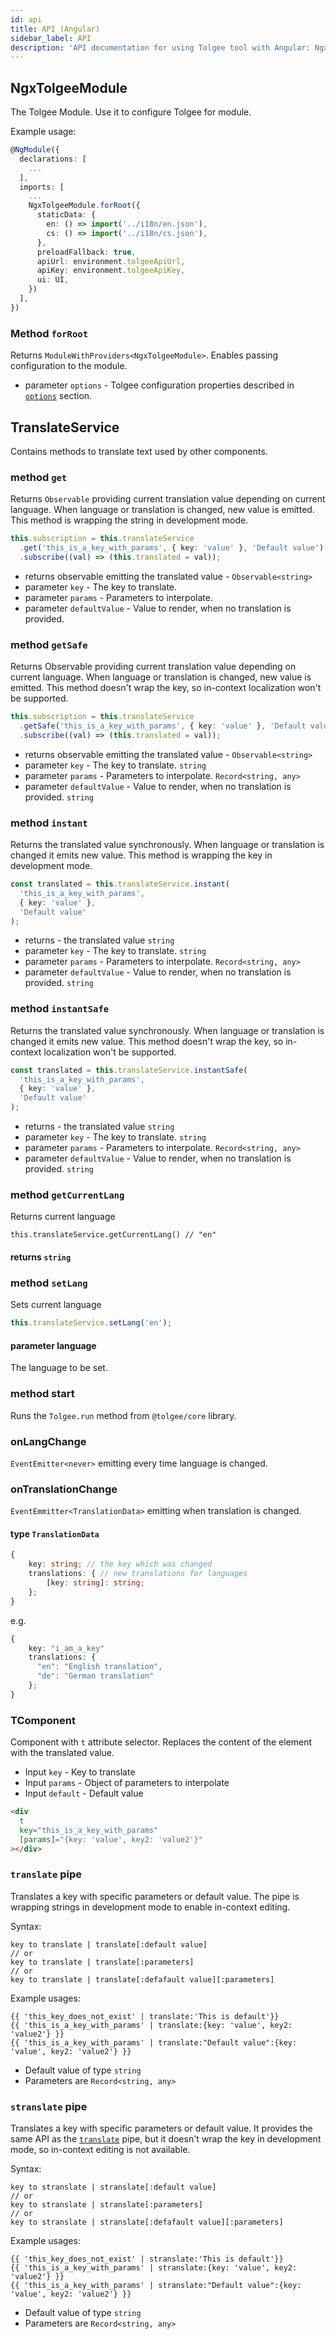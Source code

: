 ```yaml
---
id: api
title: API (Angular)
sidebar_label: API
description: 'API documentation for using Tolgee tool with Angular: NgxTolgeeModule​, TranslateService, T-component and others.'
---
```


## NgxTolgeeModule

The Tolgee Module. Use it to configure Tolgee for module.

Example usage:

```ts
@NgModule({
  declarations: [
    ...
  ],
  imports: [
    ...
    NgxTolgeeModule.forRoot({
      staticData: {
        en: () => import('../i18n/en.json'),
        cs: () => import('../i18n/cs.json'),
      },
      preloadFallback: true,
      apiUrl: environment.tolgeeApiUrl,
      apiKey: environment.tolgeeApiKey,
      ui: UI,
    })
  ],
})
```

### Method `forRoot`

Returns `ModuleWithProviders<NgxTolgeeModule>`. Enables passing configuration to the module.

- parameter `options` - Tolgee configuration properties described in [`options`](/docs/sdk/api/core_package/options) section.

## TranslateService

Contains methods to translate text used by other components.

### method `get`

Returns `Observable` providing current translation value depending on current language. When language or translation
is changed, new value is emitted. This method is wrapping the string in development mode.

```ts
this.subscription = this.translateService
  .get('this_is_a_key_with_params', { key: 'value' }, 'Default value')
  .subscribe((val) => (this.translated = val));
```

- returns observable emitting the translated value - `Observable<string>`
- parameter `key` - The key to translate.
- parameter `params` - Parameters to interpolate.
- parameter `defaultValue` - Value to render, when no translation is provided.

### method `getSafe`

Returns Observable providing current translation value depending on current language. When language or translation
is changed, new value is emitted. This method doesn't wrap the key, so in-context localization won't be supported.

```ts
this.subscription = this.translateService
  .getSafe('this_is_a_key_with_params', { key: 'value' }, 'Default value')
  .subscribe((val) => (this.translated = val));
```

- returns observable emitting the translated value - `Observable<string>`
- parameter `key` - The key to translate. `string`
- parameter `params` - Parameters to interpolate. `Record<string, any>`
- parameter `defaultValue` - Value to render, when no translation is provided. `string`

### method `instant`

Returns the translated value synchronously. When language or translation
is changed it emits new value. This method is wrapping the key in development mode.

```ts
const translated = this.translateService.instant(
  'this_is_a_key_with_params',
  { key: 'value' },
  'Default value'
);
```

- returns - the translated value `string`
- parameter `key` - The key to translate. `string`
- parameter `params` - Parameters to interpolate. `Record<string, any>`
- parameter `defaultValue` - Value to render, when no translation is provided. `string`

### method `instantSafe`

Returns the translated value synchronously. When language or translation
is changed it emits new value. This method doesn't wrap the key, so in-context localization won't be supported.

```ts
const translated = this.translateService.instantSafe(
  'this_is_a_key_with_params',
  { key: 'value' },
  'Default value'
);
```

- returns - the translated value `string`
- parameter `key` - The key to translate. `string`
- parameter `params` - Parameters to interpolate. `Record<string, any>`
- parameter `defaultValue` - Value to render, when no translation is provided. `string`

### method `getCurrentLang`

Returns current language

```
this.translateService.getCurrentLang() // "en"
```

#### returns `string`

### method `setLang`

Sets current language

```ts
this.translateService.setLang('en');
```

#### parameter language

The language to be set.

### method start

Runs the `Tolgee.run` method from `@tolgee/core` library.

### onLangChange

`EventEmitter<never>` emitting every time language is changed.

### onTranslationChange

`EventEmmitter<TranslationData>` emitting when translation is changed.

#### type `TranslationData`

```ts
{
    key: string; // the key which was changed
    translations: { // new translations for languages
        [key: string]: string;
    };
}
```

e.g.

```ts
{
    key: "i_am_a_key"
    translations: {
      "en": "English translation",
      "de": "German translation"
    };
}
```

### TComponent

Component with `t` attribute selector. Replaces the content of the element with the translated value.

- Input `key` - Key to translate
- Input `params` - Object of parameters to interpolate
- Input `default` - Default value

```html
<div
  t
  key="this_is_a_key_with_params"
  [params]="{key: 'value', key2: 'value2'}"
></div>
```

### `translate` pipe

Translates a key with specific parameters or default value. The pipe is wrapping strings
in development mode to enable in-context editing.

Syntax:

```
key to translate | translate[:default value]
// or
key to translate | translate[:parameters]
// or
key to translate | translate[:defafault value][:parameters]
```

Example usages:

```angular2html
{{ 'this_key_does_not_exist' | translate:'This is default'}}
{{ 'this_is_a_key_with_params' | translate:{key: 'value', key2: 'value2'} }}
{{ 'this_is_a_key_with_params' | translate:"Default value":{key: 'value', key2: 'value2'} }}
```

- Default value of type `string`
- Parameters are `Record<string, any>`

### `stranslate` pipe

Translates a key with specific parameters or default value. It provides the same API as the [`translate`](#translate-pipe)
pipe, but it doesn't wrap the key in development mode, so in-context editing is not available.

Syntax:

```
key to stranslate | stranslate[:default value]
// or
key to stranslate | stranslate[:parameters]
// or
key to stranslate | stranslate[:defafault value][:parameters]
```

Example usages:

```angular2html
{{ 'this_key_does_not_exist' | stranslate:'This is default'}}
{{ 'this_is_a_key_with_params' | stranslate:{key: 'value', key2: 'value2'} }}
{{ 'this_is_a_key_with_params' | stranslate:"Default value":{key: 'value', key2: 'value2'} }}
```

- Default value of type `string`
- Parameters are `Record<string, any>`
